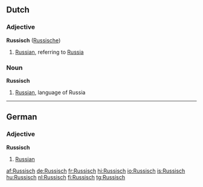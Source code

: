 ==Dutch==

===Adjective===
'''Russisch''' ([[Russische]])

# [[Russian]], referring to [[Russia]]

===Noun===
'''Russisch''' {{n}}

# [[Russian]], language of Russia

----

==German==

===Adjective===
'''Russisch'''

# [[Russian]]

[[af:Russisch]]
[[de:Russisch]]
[[fr:Russisch]]
[[hi:Russisch]]
[[io:Russisch]]
[[is:Russisch]]
[[hu:Russisch]]
[[nl:Russisch]]
[[fi:Russisch]]
[[tg:Russisch]]